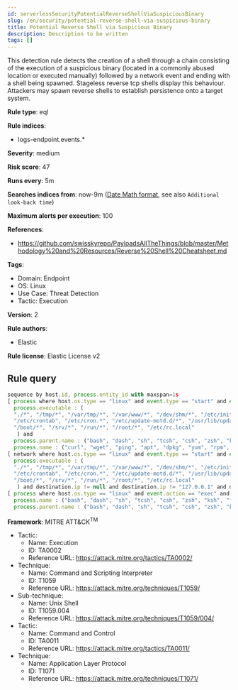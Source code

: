 ```yaml
---
id: serverlessSecurityPotentialReverseShellViaSuspiciousBinary
slug: /en/security/potential-reverse-shell-via-suspicious-binary
title: Potential Reverse Shell via Suspicious Binary
description: Description to be written
tags: []
---
```


<div id="potential-reverse-shell-via-suspicious-binary"></div>

This detection rule detects the creation of a shell through a chain consisting of the execution of a suspicious binary (located in a commonly abused location or executed manually) followed by a network event and ending with a shell being spawned. Stageless reverse tcp shells display this behaviour. Attackers may spawn reverse shells to establish persistence onto a target system.

**Rule type**: eql

**Rule indices**: 

* logs-endpoint.events.*

**Severity**: medium

**Risk score**: 47

**Runs every**: 5m

**Searches indices from**: now-9m ([Date Math format](((ref))/common-options.html#date-math), see also <DocLink id="serverlessSecurityRulesUiCreate" section="set-the-rules-schedule">`Additional look-back time`</DocLink>)

**Maximum alerts per execution**: 100

**References**: 

* https://github.com/swisskyrepo/PayloadsAllTheThings/blob/master/Methodology%20and%20Resources/Reverse%20Shell%20Cheatsheet.md

**Tags**: 

* Domain: Endpoint
* OS: Linux
* Use Case: Threat Detection
* Tactic: Execution

**Version**: 2

**Rule authors**: 

* Elastic

**Rule license**: Elastic License v2

## Rule query

```js
sequence by host.id, process.entity_id with maxspan=1s
[ process where host.os.type == "linux" and event.type == "start" and event.action == "exec" and
  process.executable : (
  "./*", "/tmp/*", "/var/tmp/*", "/var/www/*", "/dev/shm/*", "/etc/init.d/*", "/etc/rc*.d/*",
  "/etc/crontab", "/etc/cron.*", "/etc/update-motd.d/*", "/usr/lib/update-notifier/*",
  "/boot/*", "/srv/*", "/run/*", "/root/*", "/etc/rc.local"
   ) and
  process.parent.name : ("bash", "dash", "sh", "tcsh", "csh", "zsh", "ksh", "fish") and not
  process.name : ("curl", "wget", "ping", "apt", "dpkg", "yum", "rpm", "dnf", "dockerd") ]
[ network where host.os.type == "linux" and event.type == "start" and event.action == "connection_attempted" and
  process.executable : (
  "./*", "/tmp/*", "/var/tmp/*", "/var/www/*", "/dev/shm/*", "/etc/init.d/*", "/etc/rc*.d/*",
  "/etc/crontab", "/etc/cron.*", "/etc/update-motd.d/*", "/usr/lib/update-notifier/*",
  "/boot/*", "/srv/*", "/run/*", "/root/*", "/etc/rc.local"
   ) and destination.ip != null and destination.ip != "127.0.0.1" and destination.ip != "::1" ]
[ process where host.os.type == "linux" and event.action == "exec" and event.type == "start" and 
  process.name : ("bash", "dash", "sh", "tcsh", "csh", "zsh", "ksh", "fish") and 
  process.parent.name : ("bash", "dash", "sh", "tcsh", "csh", "zsh", "ksh", "fish") ]

```

**Framework**: MITRE ATT&CK<sup>TM</sup>

* Tactic:
    * Name: Execution
    * ID: TA0002
    * Reference URL: https://attack.mitre.org/tactics/TA0002/
* Technique:
    * Name: Command and Scripting Interpreter
    * ID: T1059
    * Reference URL: https://attack.mitre.org/techniques/T1059/
* Sub-technique:
    * Name: Unix Shell
    * ID: T1059.004
    * Reference URL: https://attack.mitre.org/techniques/T1059/004/
* Tactic:
    * Name: Command and Control
    * ID: TA0011
    * Reference URL: https://attack.mitre.org/tactics/TA0011/
* Technique:
    * Name: Application Layer Protocol
    * ID: T1071
    * Reference URL: https://attack.mitre.org/techniques/T1071/

